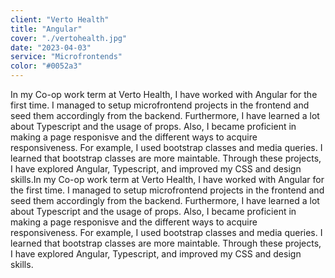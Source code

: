 ```yaml
---
client: "Verto Health"
title: "Angular"
cover: "./vertohealth.jpg"
date: "2023-04-03"
service: "Microfrontends"
color: "#0052a3"
---
```


In my Co-op work term at Verto Health, I have worked with Angular for the
first time. I managed to setup microfrontend projects in the frontend and seed
them accordingly from the backend. Furthermore, I have learned a lot about
Typescript and the usage of props. Also, I became proficient in making a page
responisve and the different ways to acquire responsiveness. For example, I
used bootstrap classes and media queries. I learned that bootstrap classes are
more maintable. Through these projects, I have explored Angular, Typescript,
and improved my CSS and design skills.In my Co-op work term at Verto Health, I have worked with Angular for the
first time. I managed to setup microfrontend projects in the frontend and seed
them accordingly from the backend. Furthermore, I have learned a lot about
Typescript and the usage of props. Also, I became proficient in making a page
responisve and the different ways to acquire responsiveness. For example, I
used bootstrap classes and media queries. I learned that bootstrap classes are
more maintable. Through these projects, I have explored Angular, Typescript,
and improved my CSS and design skills.
